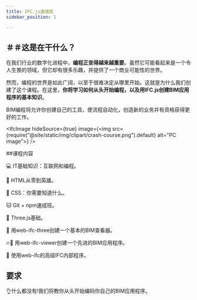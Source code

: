 ```yaml
---
title: IFC.js速成班
sidebar_position: 1

---
```



## ＃＃这是在干什么？

在我们行业的数字化进程中，<strong>编程正变得越来越重要</strong>。虽然它可能看起来是一个令人生畏的领域，但它却有很多乐趣，并提供了一个商业可能性的世界。

然而，编程的世界是如此广阔，以至于很难决定从哪里开始。这就是为什么我们创建了这个课程。在这里，<strong>你将学习如何从头开始编程，以及用IFC.js创建BIM应用程序的基本知识</strong>。

<IfcCard>BIM编程将允许你创建自己的工具，使流程自动化，创造新的业务并有资格获得更好的工作。</IfcCard>

<IfcImage hideSource={true} image={<img src={require("@site/static/img/clipart/crash-course.png").default} alt="PC image"></img>} />

\##课程内容

<IfcCard>💻 IT基础知识：互联网和编程。</IfcCard>

<IfcCard>🌳 HTML从零到英雄。</IfcCard>

<IfcCard>💅 CSS：你需要知道什么。</IfcCard>

<IfcCard>🐱 Git + npm速成班。</IfcCard>

<IfcCard>🎥 Three.js基础。</IfcCard>

<IfcCard>🚀 用web-ifc-three创建一个基本的BIM查看器。</IfcCard>

<IfcCard>🔥🚀 用web-ifc-viewer创建一个先进的BIM应用程序。</IfcCard>

<IfcCard>🧠 使用web-ifc的高级IFC内部程序。</IfcCard>

## 要求

👌什么都没有!我们将教你从头开始编码你自己的BIM应用程序。
